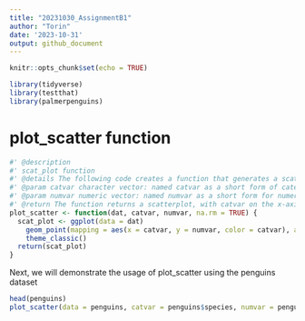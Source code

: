 ```yaml
---
title: "20231030_AssignmentB1"
author: "Torin"
date: '2023-10-31'
output: github_document
---
```


```r
knitr::opts_chunk$set(echo = TRUE)
```


```r
library(tidyverse)
library(testthat)
library(palmerpenguins)
```
# plot_scatter function
```r
#' @description
#' scat_plot function
#' @details The following code creates a function that generates a scatterplot from a categorical variable 'catvar' and a numeric variable 'numvar'. It throws an error if catvar is not of class 'character' or numvar is not of class 'numeric'.
#' @param catvar character vector: named catvar as a short form of categorical variable, as this code is designed primarily for creating plots of from categorical and numeric data efficiently.
#' @param numvar numeric vector: named numvar as a short form for numeric variable, as this code will identify the relationship between a numeric and categorical variable from a dataset using a plot.
#' @return The function returns a scatterplot, with catvar on the x-axis and numvar on the y-axis, with points additionally coloured by catvar.
plot_scatter <- function(dat, catvar, numvar, na.rm = TRUE) {
  scat_plot <- ggplot(data = dat)
    geom_point(mapping = aes(x = catvar, y = numvar, color = catvar), alpha = 0.2) + 
    theme_classic()
  return(scat_plot)
}
```

Next, we will demonstrate the usage of plot_scatter using the penguins dataset
```r
head(penguins)
plot_scatter(data = penguins, catvar = penguins$species, numvar = penguins$bill_length_mm)

```

